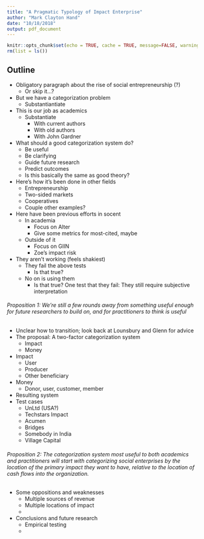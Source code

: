 ```yaml
---
title: "A Pragmatic Typology of Impact Enterprise"
author: "Mark Clayton Hand"
date: "10/18/2018"
output: pdf_document
---
```


```r
knitr::opts_chunk$set(echo = TRUE, cache = TRUE, message=FALSE, warning=FALSE)
rm(list = ls())
```


## Outline 
* Obligatory paragraph about the rise of social entrepreneurship (?)
  * Or skip it...? 
* But we have a categorization problem 
  * Substantiantiate 
* This is our job as academics 
  * Substantiate
    * With current authors
    * With old authors
    * With John Gardner 
* What should a good categorization system do? 
  * Be useful 
  * Be clarifying 
  * Guide future research 
  * Predict outcomes 
  * Is this basically the same as good theory? 
* Here's how it's been done in other fields
  * Entrepreneurship 
  * Two-sided markets 
  * Cooperatives 
  * Couple other examples? 
* Here have been previous efforts in socent 
  * In academia
    * Focus on Alter 
    * Give some metrics for most-cited, maybe 
  * Outside of it 
    * Focus on GIIN 
    * Zoe's impact risk 
* They aren't working (feels shakiest)
  * They fail the above tests 
    * Is that true? 
  * No on is using them 
    * Is that true? One test that they fail: They still require subjective interpretation 
    
###### Proposition 1: We're still a few rounds away from something useful enough for future researchers to build on, and for practitioners to think is useful 
* Unclear how to transition; look back at Lounsbury and Glenn for advice 
* The proposal: A two-factor categorization system 
  * Impact
  * Money 
* Impact
  * User 
  * Producer
  * Other beneficiary 
* Money 
  * Donor, user, customer, member
* Resulting system 
* Test cases
  * UnLtd (USA?)
  * Techstars Impact
  * Acumen
  * Bridges 
  * Somebody in India
  * Village Capital 

###### Proposition 2: The categorization system most useful to both academics and practitioners will start with categorizing social enterprises by the location of the primary impact they want to have, relative to the location of cash flows into the organization.
* Some oppositions and weaknesses 
  * Multiple sources of revenue
  * Multiple locations of impact 
  * 
* Conclusions and future research 
  * Empirical testing 
  * 